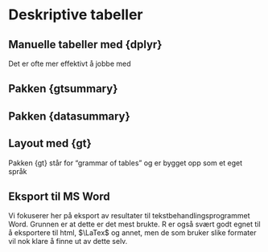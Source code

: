 # Deskriptive tabeller

## Manuelle tabeller med {dplyr}

Det er ofte mer effektivt å jobbe med

## Pakken {gtsummary}

## Pakken {datasummary}

## Layout med {gt}

Pakken {gt} står for "grammar of tables" og er bygget opp som et eget språk

## Eksport til MS Word

Vi fokuserer her på eksport av resultater til tekstbehandlingsprogrammet Word. Grunnen er at dette er det mest brukte. R er også svært godt egnet til å eksportere til html, $\LaTex$ og annet, men de som bruker slike formater vil nok klare å finne ut av dette selv.
